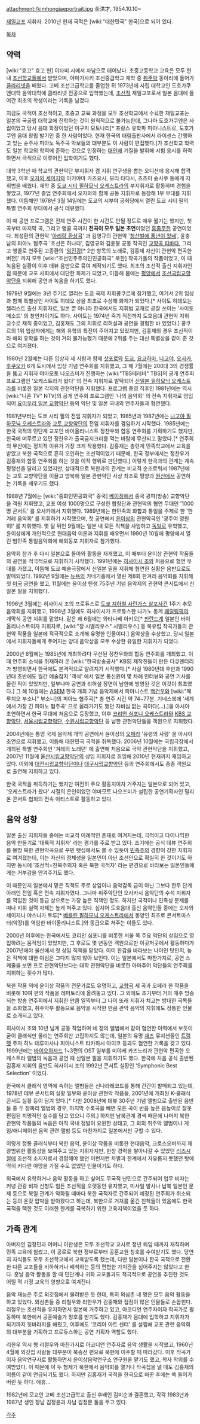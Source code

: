 attachment:/kimhongjaeportrait.jpg
金洪才, 1954.10.10~

[[재일교포]] 지휘자. 2010년 현재 국적은 [wiki:"대한민국" 한국]으로 되어 있다.

[[목차]]

== 약력 ==
[wiki:"효고" 효고 현] 이타미 시에서 차남으로 태어났다. 초중고등학교 교육은 모두 현내 [[조선학교]]들에서 받았으며, 아마가사키 조선중급학교 재학 중 [[취주악]] 동아리에 들어가 [[클라리넷]]을 배웠다. 고베 조선고급학교를 졸업한 뒤 1973년에 사립 대학교인 도호가쿠엔대학 음악대학에 클라리넷 전공으로 입학했는데, [[조선적]] 재일교포로서 일본 음대에 들어간 최초의 학생이라는 기록을 남겼다.

지금도 국적이 조선적이고, 초중고 교육 과정을 모두 조선학교에서 수료한 재일교포는 일본의 국공립 대학교에 진학하는 것이 원칙적으로 불가능한데, 그나마 도호가쿠엔은 사립이었고 당시 음대 학장이었던 이구치 모토나리[* 프랑스 유학파 피아니스트로, 도호가쿠엔 음대 창립 발기인 중 한 사람이었다. 현재 한국의 태림출판사에서 라이센스 간행하고 있는 슌주샤 피아노 독주곡 악보들의 대부분도 이 사람이 편집했다.]가 조선학교 학력도 일본 학교의 학력에 준하는 것으로 인정하는 [[대인배]] 기질을 발휘해 시험 응시를 허락하면서 극적으로 이루어진 입학이기도 했다.

대학 3학년 때 학교의 관현악단 부지휘자 겸 지휘 연구생을 뽑는 오디션에 응시해 합격했고, 이후 [[오자와 세이지]]와 아키야마 카즈요시, 모리 타다시, 츠츠미 슌사쿠 등에게 지휘법을 배웠다. 재학 중 [[도쿄 시티 필하모닉 오케스트라]]의 부지휘자로 활동하며 경험을 쌓았고, 1977년 졸업 연주회에서 오자와와 함께 공동 지휘자로 등장해 1부 무대를 지휘했다. 이듬해인 1978년 3월 14일에는 도쿄의 시부야 공회당에서 열린 도쿄 시티 필의 특별 연주회 무대에서 공식 데뷰했다.

이 때 공연 프로그램은 전체 연주 시간이 한 시간도 안될 정도로 매우 짧기는 했지만, 첫 곡부터 마지막 곡, 그리고 앵콜 곡까지 '''전곡이 모두 일본 초연'''이었던 [[흠좀무]]한 공연이었다. 최성환의 관현악 '[[아리랑 환상곡]]' 과 김영규의 관현악 '[[청산벌에 풍년이 왔네]]', 윤충남의 피아노 협주곡 '조선은 하나다', 김영규와 김윤붕 공동 작곡인 [[교향곡 피바다]], 그리고 앵콜로 연주된 고종환의 '[[임진강]][* 2번 항목의 노래로, 김홍재 자신이 관현악 편곡한 버전]' 까지 모두 [wiki:"조선민주주의인민공화국" 북한] 작곡가들의 작품이었고, 이 때 녹음된 실황이 이후 데뷰 음반으로 묶여 제작되기도 했다. 최초의 조선적 출신 지휘자인 점 때문에 교포 사회에서 대단한 화제가 되었고, 이듬해 봄에는 [[평양]]에서 [[조선국립교향악단]]을 지휘해 공연과 녹음을 하기도 했다.

1979년 9월에는 3년 주기로 열리는 도쿄 국제 지휘콩쿠르에 참가했고, 여기서 2위 입상과 함께 특별상인 사이토 히데오 상을 최초로 수상해 화제가 되었다.[* 사이토 히데오는 첼리스트 출신 지휘자로, 일본 뿐 아니라 한국에서도 지휘법 교재로 곧잘 쓰이는 '사이토 메소드' 의 창안자이기도 하다. 사이토는 1974년 죽기 직전까지 도호음대 관현악 지휘 교수로 재직 중이었고, 김홍재도 그의 지휘로 리허설과 공연을 경험한 바 있었다.] 콩쿠르의 1위 입상자에게는 해외 유학의 특전이 주어지고 있었지만, 김홍재의 경우 조선적이라 해외 유학을 하는 것이 거의 불가능했기 때문에 2위를 주는 대신 특별상을 같이 준 것으로 여겨졌다.

1980년 2월에는 다른 입상자 세 사람과 함께 [[삿포로]]와 [[도쿄]], [[요코하마]], [[나고야]], [[오사카]], [[후쿠오카]] 6개 도시에서 입상 기념 연주회를 지휘했고, 그 해 7월에는 200대 3의 경쟁률을 뚫고 지휘자 야마모토 나오즈미가 진행하는 [wiki:"TBS테레비" TBS]의 공개 연주회 프로그램인 '오케스트라가 왔다' 의 전속 지휘자로 발탁되어 [[신일본 필하모닉 오케스트라]]를 비롯한 일본 각지의 관현악단을 지휘했다. 프로그램 종영 직후인 1981년에는 역시 [wiki:"니혼 TV" NTV]의 공개 연주회 프로그램인 '나의 음악회' 의 전속 지휘자로 영입되어 [[요미우리 일본 교향악단]] 등의 악단 및 일본 국내외 연주자들과 협연했다.

1981년부터는 도쿄 시티 필의 전임 지휘자가 되었고, 1985년과 1987년에는 [[나고야 필하모닉 오케스트라]]와 [[교토 교향악단]]의 전임 지휘자를 겸임하기 시작했다. 1985년에는 한국 국적의 민단계 교포인 바이올리니스트 정찬우와 합동 연주회를 기획하기도 했지만, 한국에 머무르고 있던 정찬우가 출국금지크리를 먹는 바람에 무산되고 말았다.[* 연주회의 무산에는 정치적 이유가 가장 크게 작용했다. 김홍재는 총련계 민족학교에서 교육을 받았고 북한 국적으로 흔히 오인하는 조선적이었기 때문에, 한국 정부에서는 정찬우가 김홍재와 합동 연주회를 하는 것을 이적 행위로 판단했다.] 이렇게 한국과의 관계는 계속 평행선을 달리고 있었지만, 상대적으로 북한과의 관계는 비교적 순조로워서 1987년에는 교토 교향악단을 이끌고 방북해 일본 관현악단 사상 최초로 평양과 [[원산]]에서 공연하는 기록을 세우기도 했다.

1988년 7월에는 [wiki:"중화인민공화국" 중국] [[베이징]]에서 중국 광파(방송) 교향악단을 객원 지휘했고, 교포 여성 1000명으로 구성한 합창단과 관현악의 협연 무대인 '1000명 콘서트' 를 오사카에서 지휘했다. 1989년에는 한민족의 화합과 통일을 주제로 한 '한겨레 음악회' 를 지휘하기 시작했으며, 첫 공연에서 [[윤이상]]의 관현악곡인 '광주여 영원히!' 를 지휘했다. 몇 달 뒤인 9월에는 일본 내 모든 직책을 사임하고 [[독일]]로 유학했고, 윤이상에게 개인적으로 현대음악 이론과 지휘를 배우면서 1990년 10월에 평양에서 열린 범민족 통일음악회에 해외동포 지휘자로 참가했다.

음악회 참가 후 다시 일본으로 돌아와 활동을 재개했고, 이 때부터 윤이상 관현악 작품들의 공연을 적극적으로 지휘하기 시작했다. 1991년에는 [[히사이시 조]]와 처음으로 협연 무대를 가졌고, 이듬해 도쿄 예술극장에서 신일본 필을 지휘해 협연한 실황은 음반으로도 발매되었다. 1992년 9월에는 [[뉴욕]]의 카네기홀에서 열린 제8회 한겨레 음악회를 지휘해 첫 [[미국]] 공연을 했고, 11월에는 윤이상 탄생 75주년 기념 음악제의 관현악 콘서트에서 신일본 필을 지휘했다.

1996년 3월에는 히사이시 조의 프로듀스로 [[도쿄 지하철 사린가스 살포사건]] 1주기 추모 음악회를 지휘했고, 1998년 3월에도 히사이시가 프로듀스한 나가노 동계 [[패럴림픽]]의 개막식 공연 지휘를 맡았다. 같은 해 6월에는 와타나베 아키오[* [[핀란드]]계 일본인 바이올리니스트이자 지휘자로, [wiki:"장 시벨리우스" 시벨리우스] 등 북유럽 작곡가들의 관현악 작품을 일본에 적극적으로 소개해 유명한 인물이다.] 음악상을 수상했고, 당시 일본에서 지휘자들에게 주어지는 양대 음악상을 모두 수상한 유일한 지휘자가 되었다.

2000년 6월에는 1985년에 개최하려다 무산된 정찬우와의 합동 연주회를 개최했고, 이 때 연주회 소식을 취재하러 온 [wiki:"한국방송공사" KBS] 제작진들이 만든 다큐멘터리가 방영되면서 한국에도 본격적으로 알려지기 시작했다.[* 사실 1980년대 후반과 1990년대 초반에도 월간 예술잡지 '객석' 에서 일본 통신원이 몇 차례 인터뷰와 공연 기사를 올린 적이 있었지만, 일부나마 공연과 리허설 장면이 남한에 방영된 것은 이것이 최초였다.] 그 해 10월에는 [[ASEM]] 한국 개최 기념 음악제에서 피아니스트 [[백건우]]와 [wiki:"페루치오 부소니" 부소니]의 피아노 협주곡[* 총 연주 시간 약 74~77분. 기네스북에 '세계에서 가장 긴 피아노 협주곡' 으로 올라가기도 했던 자비심 없는 곡이다(...).]을 아시아 초연하면서 한국 무대에 처음으로 등장했고, 이후 [[코리안 심포니 오케스트라]]와 [[KBS 교향악단]], [[서울시립교향악단]], [[수원시립교향악단]] 등 남한 관현악단들을 객원으로 지휘했다.

2004년에는 통영 국제 음악제 개막 공연에서 윤이상의 [[오페라]] '유령의 사랑' 을 아시아 초연으로 지휘했고, 이듬해 대한민국 국적을 취득했다. 2006년 10월에는 국립극장에서 개최된 특별 연주회인 '겨레의 노래뎐' 에 출연해 처음으로 국악 관현악단을 지휘했고, 2007년 11월에 [[울산시립교향악단]]의 상임 지휘자로 취임해 2010년 현재까지 재임하고 있다. 이외에 [[대전시립교향악단]]이나 [[대구시립교향악단]] 등의 연주회에서도 종종 객원으로 출연해 지휘하고 있다.

한국 국적을 취득하기는 했지만 여전히 주요 활동지이자 거주지는 일본으로 되어 있고, '오케스트라가 왔다' 시절의 은인이었던 야마모토 나오즈미가 설립한 공연기획사인 밀리온 콘서트 협회의 전속 아티스트로 활동하고 있다.

== 음악 성향 ==
일본 출신 지휘자들 중에는 비교적 이례적인 존재로 여겨지는데, 극적이고 다이나믹한 음악 만들기로 '대륙적 지휘자' 라는 평가를 주로 받고 있다. 초기에는 공식 데뷰 연주회를 몽땅 북한 관현악곡으로 꾸민 뱃심에서도 볼 수 있듯이 [[민족주의]] 경향이 강한 지휘자로 여겨졌는데, 이는 자신의 정체성을 일본인이 아닌 조선인으로 확실히 한 것이기도 하지만 동시에 '조선적=친북주의자 혹은 북한 국적자' 라는 편견으로 바라보는 일본인들에게는 거부감을 안겨주기도 했다.

이 때문인지 일본에서 맡은 직책도 주로 상임이나 음악감독 급이 아닌 그보다 한두 단계 아래인 전임 혹은 전속 지휘자였다. 그나마 취주악단인 오사카시 음악단의 수석 지휘자를 역임한 것이 등급 상으로는 가장 높은 직책인 정도. 하지만 국적이나 민족성 문제를 떠나 지휘 실력 자체는 높게 쳐주고 있다. 심지어 도호음대 출신 음악인들 중에는 오자와 세이지나 야스나가 토루[* [[베를린 필하모닉 오케스트라]]에서 동양인 최초로 콘서트마스터(악장)를 역임한 바이올리니스트.]와 동급으로 쳐주는 이들도 있다.

2000년 이후에는 한국에서도 코리안 심포니를 비롯한 서울 쪽 주요 악단의 상임으로 영입하려는 움직임이 있었지만, 그 후로도 몇 년동안 객원으로만 이곳저곳에서 활동하다가 2007년에야 울산에서 첫 상임 직책을 맡았다. 이미 환갑을 바라보는 나이인 탓인지, 높은 직책에 대한 야심은 그다지 많지 않아 보인다. 이는 일본에서도 마찬가지로, 공연 스케줄을 보면 프로 관현악단보다는 대학 관현악단을 비롯한 아마추어 악단들의 연주회를 지휘하는 횟수가 많다.

북한 작품 외에 윤이상 작품의 전문가로도 유명하고, [[교향곡]] 세 곡과 오페라 한 작품을 비롯해 10여 편의 작품을 레퍼토리에 올려놓고 있다. 그 외에도 초기부터 거의 매주 방송되는 방송 연주회에서 지휘한 만큼 일찍부터 그 나이 또래 지휘자 치고는 방대한 곡목들을 소화했고, 취주악부 활동으로 음악을 시작한 만큼 관악 음악의 지휘에도 정통한 인물로 소개되고 있다.

히사이시 조와 10년 넘게 공동 작업하며 네 장의 앨범에서 같이 협연한 이력에서 보듯이 굳이 클래식만 올리는 연주회만 고집하지도 않는데, 일본의 유명 [[재즈]] 뮤지션들인 [[트럼펫]] 주자 히노 테루마사나 피아니스트 타카하시 아이코 등과도 협연한 기록을 갖고 있다. 1999년에는 [[바이오하자드]] 1~3편의 OST 일부를 미야케 카즈노리가 관현악 편곡한 오케스트라 앨범의 녹음과 공연 때 신일본 필을 지휘하기도 했다. 한국에 처음 공식 출반된 김홍재 지휘의 음반도 히사이시 조의 1992년 콘서트 실황인 'Symphonic Best Selection' 이었다.

한국에서 클래식 영역에 속하는 앨범들은 신나라레코드를 통해 간간이 발매되고 있는데, 1978년 데뷰 콘서트의 실황 일부와 윤이상 관현악 작품들, 2001년에 개최된 K-클래식 콘서트 실황 등이 담겨 있다.[* 다만 2008년에 데뷰 30주년 기념 앨범으로 출반된 음반들 중 두 장짜리 앨범의 경우, 마지막 수록곡을 빼면 모든 곡이 반음 높은 음높이로 잘못 편집된 치명적인 실수를 담고 있으니 주의.] 하지만 남북관계 경색 때문에 나머지 북한 관현악 작품들의 녹음은 아직 국내 정발이 요원한 상태고, 그 외의 취주악 앨범이나 게임/애니메이션 음악 관련 앨범 등도 마찬가지로 일본에서만 구할 수 있다.

이렇게 정통 클래식부터 북한 음악, 윤이상 작품을 비롯한 현대음악, 크로스오버까지 꽤 광범위한 활동상을 보여주고 있는 지휘자지만, 한창 경력을 쌓아나갈 수 있었던 [[리즈시절]]에 조선적 소지자로서 경험해야 했던 이런저런 차별과 한계에서 자유롭지 못했던 탓에 딱히 커다란 야망을 가질 수도 없었던 인물이기도 하다.

외국에서 유학하거나 음악 활동을 하고 싶어도 무국적 난민으로 간주되어 업무 비자는 커녕 관광 비자 신청도 힘든 조선적을 오랫동안 유지했고, 미사일 발사나 납북 일본인 문제 등으로 북일 관계가 악화될 때마다 북한 국적자로 간주되어 예정된 연주회가 취소되는 등의 온갖 압박을 받아왔다고 하는데, 북한으로 거처를 옮긴 친척들이 있음에도 한국 국적을 택한 것도 이러한 한계를 극복하기 위한 고육지책이었을 듯 하다.

== 가족 관계 ==
아버지인 김정민과 어머니 이판생은 모두 조선학교 교사로 정년 퇴임 때까지 재직하며 민족 교육에 힘썼고, 이 공로로 북한 정부로부터 공훈교원 칭호를 수여받기도 했다. 당연히 자식들도 모두 조선학교에서 교육받도록 했는데, 다만 일본이나 한국 국적으로 전환한 다른 교포들을 비하하거나 배척하는 등의 편협한 가치관을 심어주지는 않았다고 한다. 훗날 음악 활동을 할 때 민단계나 귀화 교포들과도 적극적으로 공연을 추진한 것도 어릴 적 가정 교육의 영향으로 여겨진다.

음악 재능은 주로 외갓집에서 물려받은 듯 한데, 특히 외삼촌 네 명은 모두 음악 활동을 하고 있었다. 외삼촌들 중 리철우와 리한우가 김홍재와 접점이 많은 인물들로 손꼽힌다. 리철우는 조선적을 유지하면서 일본에 거주하고 있고, 아코디언 연주자이자 작곡가로 활동하며 북한에서 공훈예술가 칭호를 받기도 했다. 김홍재가 음대에 입학하고 지휘자가 되기까지 뒷바라지를 해줬고, 이후에도 '코리아 아트 센터' 를 설립해 교포 관련 음악회의 대부분을 기획하고 프로듀스하는 공연 기획자 역할도 했다.

리한우 역시 형 리철우와 마찬가지로 아코디언 연주자로 음악 생활을 시작했고, 1960년 4월에 외갓집 사람들 대부분이 북송선 편으로 북한에 이주할 때 따라갔다. 이후 작곡가이자 음악연구사로 활동하면서 윤이상음악연구소 연구원을 맡기도 했고, 학사 학위를 수여받았다. 이 때문에 이 두 형제가 북한에서 음악회를 열거나 작곡집을 낼 때도 김홍재의 이름이 같이 언급되기도 했다. 하지만 김홍재가 국적을 한국으로 바꾼 후에는 쏙 들어가버린 듯 하다. 에휴...

1982년에 모교인 고베 조선고급학교 출신 후배인 김미순과 결혼했고, 각각 1983년과 1987년 생인 장남 김정윤과 차남 김정문 둘을 두고 있다.

[[각주]]
